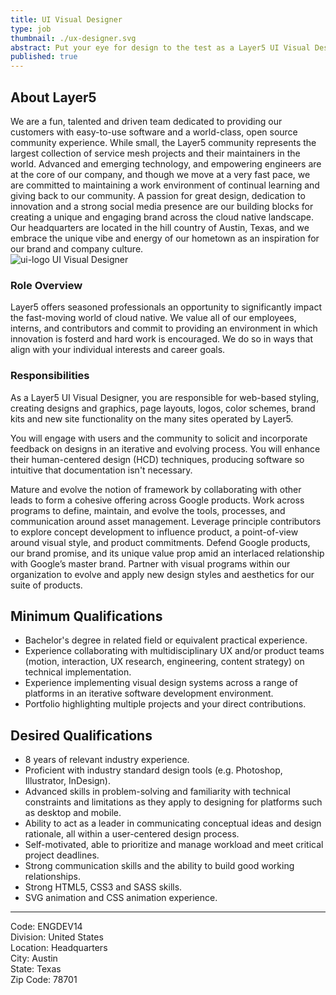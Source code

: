 ```yaml
---
title: UI Visual Designer
type: job
thumbnail: ./ux-designer.svg
abstract: Put your eye for design to the test as a Layer5 UI Visual Designer.
published: true
---
```




<CareerWrapper>

<h2>About Layer5</h2>
We are a fun, talented and driven team dedicated to providing our customers with easy-to-use software and a world-class, 
open source community experience. While small, the Layer5 community represents the largest collection of service mesh projects 
and their maintainers in the world. Advanced and emerging technology, and empowering engineers are at the core of our company, 
and though we move at a very fast pace, we are committed to maintaining a work environment of continual learning and giving back 
to our community. A passion for great design, dedication to innovation and a strong social media presence are our building blocks 
for creating a unique and engaging brand across the cloud native landscape. Our headquarters are located in the hill country of 
Austin, Texas, and we embrace the unique vibe and energy of our hometown as an inspiration for our brand and company culture.

<div className="logo">
    <img src={ui_logo} alt="ui-logo" />
    UI Visual Designer
</div>

<h3>Role Overview</h3>
Layer5 offers seasoned professionals an opportunity to significantly impact the fast-moving world of cloud native. 
We value all of our employees, interns, and contributors and commit to providing an environment in which 
innovation is fosterd and hard work is encouraged. We do so in ways that align with your individual interests and career goals.

<h3>Responsibilities</h3>
<p>As a Layer5 UI Visual Designer, you are responsible for web-based styling, creating designs and graphics,
page layouts, logos, color schemes, brand kits and new site functionality on the many sites operated by Layer5. </p>

<p>You will engage with users and the community to solicit and incorporate feedback on designs in an iterative and evolving process.
You will enhance their human-centered design (HCD) techniques, producing software so intuitive that documentation isn't necessary. </p>

<p>Mature and evolve the notion of framework by collaborating with other leads to form a cohesive offering across Google products.
Work across programs to define, maintain, and evolve the tools, processes, and communication around asset management.
Leverage principle contributors to explore concept development to influence product, a point-of-view around visual style, and product commitments.
Defend Google products, our brand promise, and its unique value prop amid an interlaced relationship with Google’s master brand.
Partner with visual programs within our organization to evolve and apply new design styles and aesthetics for our suite of products.</p>

<h2>Minimum Qualifications</h2>
<ul>
    <li>Bachelor's degree in related field or equivalent practical experience.</li>
    <li>Experience collaborating with multidisciplinary UX and/or product teams (motion, interaction, UX research, engineering, content strategy) on technical implementation.</li>
    <li>Experience implementing visual design systems across a range of platforms in an iterative software development environment.</li>
    <li>Portfolio highlighting multiple projects and your direct contributions.</li>
</ul>

<h2>Desired Qualifications</h2>
<ul>
    <li>8 years of relevant industry experience.</li>
    <li>Proficient with industry standard design tools (e.g. Photoshop, Illustrator, InDesign).</li>
    <li>Advanced skills in problem-solving and familiarity with technical constraints and limitations as they apply to designing for platforms such as desktop and mobile.</li>
    <li>Ability to act as a leader in communicating conceptual ideas and design rationale, all within a user-centered design process.</li>
    <li>Self-motivated, able to prioritize and manage workload and meet critical project deadlines.</li>
    <li>Strong communication skills and the ability to build good working relationships.</li>
    <li>Strong HTML5, CSS3 and SASS skills.</li>
    <li>SVG animation and CSS animation experience.</li>
</ul>

<PositionApply />

<hr />

<p>
Code: ENGDEV14<br />
Division: United States<br />
Location: Headquarters<br />
City: Austin<br />
State: Texas<br />
Zip Code: 78701<br />
</p>

</CareerWrapper>
